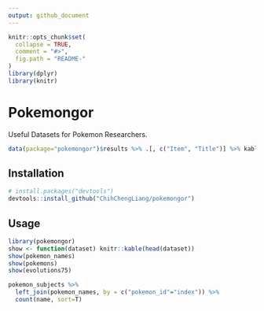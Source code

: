 ```yaml
---
output: github_document
---
```


<!-- README.md is generated from README.Rmd. Please edit that file -->

```r
knitr::opts_chunk$set(
  collapse = TRUE,
  comment = "#>",
  fig.path = "README-"
)
library(dplyr)
library(knitr)
```


# Pokemongor

Useful Datasets for Pokemon Researchers.

```r
data(package="pokemongor")$results %>% .[, c("Item", "Title")] %>% kable
```


## Installation

```r
# install.packages("devtools")
devtools::install_github("ChihChengLiang/pokemongor")
```


## Usage

```r
library(pokemongor)
show <- function(dataset) knitr::kable(head(dataset))
show(pokemon_names)
show(pokemons)
show(evolutions75)

pokemon_subjects %>%
  left_join(pokemon_names, by = c("pokemon_id"="index")) %>%
  count(name, sort=T)
```

